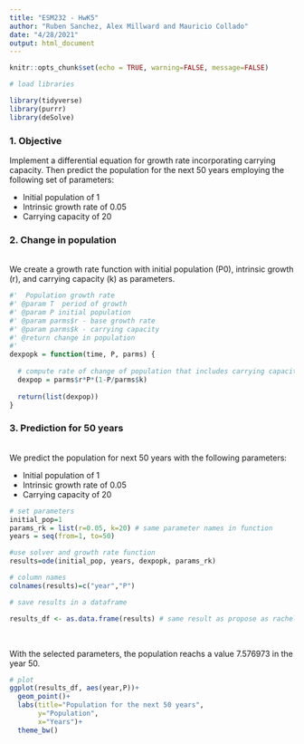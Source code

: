 ```yaml
---
title: "ESM232 - HwK5"
author: "Ruben Sanchez, Alex Millward and Mauricio Collado"
date: "4/28/2021"
output: html_document
---
```


```r
knitr::opts_chunk$set(echo = TRUE, warning=FALSE, message=FALSE)

# load libraries

library(tidyverse)
library(purrr)
library(deSolve)
```

### 1. Objective

Implement a differential equation for growth rate incorporating carrying capacity. Then predict the population for the next 50 years employing the following set of parameters:<br>

- Initial population of 1
- Intrinsic growth rate of 0.05
- Carrying capacity of 20<br>


### 2. Change in population
<br>
We create a growth rate function with initial population (P0), intrinsic growth (r), and carrying capacity (k) as parameters.<br>

```r
#'  Population growth rate
#' @param T  period of growth
#' @param P initial population
#' @param parms$r - base growth rate
#' @param parms$k - carrying capacity
#' @return change in population 
#'
dexpopk = function(time, P, parms) {
  
  # compute rate of change of population that includes carrying capacity
  dexpop = parms$r*P*(1-P/parms$k)
  
  return(list(dexpop))
}

```

### 3. Prediction for 50 years
<br>
We predict the population for next 50 years with the following parameters:<br>

- Initial population of 1
- Intrinsic growth rate of 0.05
- Carrying capacity of 20

```r
# set parameters
initial_pop=1
params_rk = list(r=0.05, k=20) # same parameter names in function
years = seq(from=1, to=50)

#use solver and growth rate function
results=ode(initial_pop, years, dexpopk, params_rk)

# column names
colnames(results)=c("year","P")

# save results in a dataframe

results_df <- as.data.frame(results) # same result as propose as rachel

```
<br>

With the selected parameters, the population reachs a value 7.576973 in the year 50. <br>

```r
# plot
ggplot(results_df, aes(year,P))+
  geom_point()+
  labs(title="Population for the next 50 years", 
       y="Population", 
       x="Years")+
  theme_bw()
```

